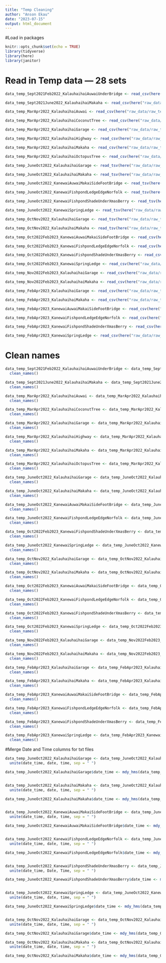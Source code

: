 ```yaml
---
title: "Temp Cleaning"
author: "Anson Ekau"
date: "2023-07-15"
output: html_document
---
```


#Load in packages

```r
knitr::opts_chunk$set(echo = TRUE)
library(tidyverse)
library(here)
library(janitor)
```


# Read in Temp data — 28 sets
```r
data_temp_Sept2021Feb2022_KalauhaihaiAuwaiUnderBridge <- read_csv(here("raw_data/raw_temperature/data_temp_Sept2021Feb2022_KalauhaihaiAuwaiUnderBridge_20970094.csv"), skip = 1)
```

```r
data_temp_Sept2021June2022_KalauhaihaiMakaha <- read_csv(here("raw_data/raw_temperature/data_temp_Sept2021June2022_KalauhaihaiMakaha_20970115.csv"), skip = 1)
```

```r
data_temp_MarApr2022_KalauhaihaiAuwai <- read_csv(here("raw_data/raw_temperature/data_temp_MarApr2022_KalauhaihaiAuwai_20970122.csv"), skip = 1)
```

```r
data_temp_MarApr2022_KalauhaihaiCoconutTree <- read_csv(here("raw_data/raw_temperature/data_temp_MarApr2022_KalauhaihaiCoconutTree_20970110.csv"), skip = 1)
```

```r
data_temp_MarApr2022_KalauhaihaiGarage <- read_csv(here("raw_data/raw_temperature/data_temp_MarApr2022_KalauhaihaiGarage_20970094.csv"), skip = 1)
```

```r
data_temp_MarApr2022_KalauhaihaiHighway <- read_csv(here("raw_data/raw_temperature/data_temp_MarApr2022_KalauhaihaiHighway_20970092.csv"), skip = 1)
```

```r
data_temp_MarApr2022_KalauhaihaiMakaha <- read_csv(here("raw_data/raw_temperature/data_temp_MarApr2022_KalauhaihaiMakaha_20970102.csv"), skip = 1)
```

```r
data_temp_MarApr2022_KalauhaihaiOctopusTree <- read_csv(here("raw_data/raw_temperature/data_temp_MarApr2022_KalauhaihaiOctopusTree_20970118.csv"), skip = 1)
```

```r
data_temp_JuneOct2022_KalauhaihaiGarage <- read_tsv(here("raw_data/raw_temperature/data_temp_JuneOct2022_KalauhaihaiGarage_20970092.txt"))
```

```r
data_temp_JuneOct2022_KalauhaihaiMakaha <- read_tsv(here("raw_data/raw_temperature/data_temp_JuneOct2022_KalauhaihaiMakaha_20970109.txt"))
```

```r
data_temp_JuneOct2022_KanewaiAuwaiMakaiSideFootBridge <- read_tsv(here("raw_data/raw_temperature/data_temp_JuneOct2022_KanewaiAuwaiMakaiSideFootBridge_20970107.txt"))
```

```r
data_temp_JuneOct2022_KanewaiFishpondLedgeEdgeNorfolk <- read_tsv(here("raw_data/raw_temperature/data_temp_JuneOct2022_KanewaiFishpondLedgeEdgeNorfolk_20970122.txt"))
```

```r
data_temp_JuneOct2022_KanewaiFishpondShadeUnderXmasBerry <- read_tsv(here("raw_data/raw_temperature/data_temp_JuneOct2022_KanewaiFishpondShadeUnderXmasBerry_20970123.txt"))
```

```r
data_temp_JuneOct2022_KanewaiSpringLedge <- read_tsv(here("raw_data/raw_temperature/data_temp_JuneOct2022_KanewaiSpringLedge_20970093.txt"))
```

```r
data_temp_OctNov2022_KalauhaihaiGarage <- read_tsv(here("raw_data/raw_temperature/data_temp_OctNov2022_KalauhaihaiGarage_21445019.txt"))
```

```r
data_temp_OctNov2022_KalauhaihaiMakaha <- read_tsv(here("raw_data/raw_temperature/data_temp_OctNov2022_KalauhaihaiMakaha_21445021.txt"))
```

```r
data_temp_Oct2022Feb2023_KanewaiAuwaiMakaiSideFootBridge <- read_csv(here("raw_data/raw_temperature/data_temp_Oct2022Feb2023_KanewaiAuwaiMakaiSideFootBridge_20970110.csv"),skip = 1)
```

```r
data_temp_Oct2022Feb2023_KanewaiFishpondLedgeEdgeNorfolk <- read_csv(here("raw_data/raw_temperature/data_temp_Oct2022Feb2023_KanewaiFishpondLedgeEdgeNorfolk_20970094.csv"),skip = 1)
```

```r
data_temp_Oct2022Feb2023_KanewaiFishpondShadeUnderXmasBerry <- read_csv(here("raw_data/raw_temperature/data_temp_Oct2022Feb2023_KanewaiFishpondShadeUnderXmasBerry_20970115.csv"),skip = 1)
```

```r
data_temp_Oct2022Feb2023_KanewaiSpringLedge <- read_csv(here("raw_data/raw_temperature/data_temp_Oct2022Feb2023_KanewaiSpringLedge_20970102.csv"),skip = 1)
```

```r
data_temp_Nov2022Feb2023_KalauhaihaiGarage <- read_csv(here("raw_data/raw_temperature/data_temp_Nov2022Feb2023_KalauhaihaiGarage_20970109.csv"),skip = 1)
```

```r
data_temp_Nov2022Feb2023_KalauhaihaiMakaha <- read_csv(here("raw_data/raw_temperature/data_temp_Nov2022Feb2023_KalauhaihaiMakaha_20970123.csv"),skip = 1)
```

```r
data_temp_FebApr2023_KalauhaihaiGarage <- read_csv(here("raw_data/raw_temperature/data_temp_FebApr2023_KalauhaihaiGarage_20970122.csv"),skip = 1)
```

```r
data_temp_FebApr2023_KalauhaihaiMakaha <- read_csv(here("raw_data/raw_temperature/data_temp_FebApr2023_KalauhaihaiMakaha_20970107.csv"),skip = 1)
```

```r
data_temp_FebApr2023_KanewaiAuwaiMakaiSideFootBridge <- read_csv(here("raw_data/raw_temperature/data_temp_FebApr2023_KanewaiAuwaiMakaiSideFootBridge_20970093.csv"),skip = 1)
```

```r
data_temp_FebApr2023_KanewaiFishpondLedgeEdgeNorfolk <- read_csv(here("raw_data/raw_temperature/data_temp_FebApr2023_KanewaiFishpondLedgeEdgeNorfolk_20970108.csv"),skip = 1)
```

```r
data_temp_FebApr2023_KanewaiFishpondShadeUnderXmasBerry <- read_csv(here("raw_data/raw_temperature/data_temp_FebApr2023_KanewaiFishpondShadeUnderXmasBerry_21445019.csv"),skip = 1)
```

```r
data_temp_FebApr2023_KanewaiSpringLedge <- read_csv(here("raw_data/raw_temperature/data_temp_FebApr2023_KanewaiSpringLedge_20970092.csv"),skip = 1)
```

# Clean names 
```r
data_temp_Sept2021Feb2022_KalauhaihaiAuwaiUnderBridge <- data_temp_Sept2021Feb2022_KalauhaihaiAuwaiUnderBridge %>% 
  clean_names()

data_temp_Sept2021June2022_KalauhaihaiMakaha <- data_temp_Sept2021June2022_KalauhaihaiMakaha %>% 
  clean_names()

data_temp_MarApr2022_KalauhaihaiAuwai <- data_temp_MarApr2022_KalauhaihaiAuwai %>% 
  clean_names()

data_temp_MarApr2022_KalauhaihaiCoconutTree <- data_temp_MarApr2022_KalauhaihaiCoconutTree %>% 
  clean_names()

data_temp_MarApr2022_KalauhaihaiGarage <- data_temp_MarApr2022_KalauhaihaiGarage %>% 
  clean_names()

data_temp_MarApr2022_KalauhaihaiHighway <- data_temp_MarApr2022_KalauhaihaiHighway %>% 
  clean_names()

data_temp_MarApr2022_KalauhaihaiMakaha <- data_temp_MarApr2022_KalauhaihaiMakaha %>% 
  clean_names()

data_temp_MarApr2022_KalauhaihaiOctopusTree <- data_temp_MarApr2022_KalauhaihaiOctopusTree %>% 
  clean_names()

data_temp_JuneOct2022_KalauhaihaiGarage <- data_temp_JuneOct2022_KalauhaihaiGarage %>% 
  clean_names()

data_temp_JuneOct2022_KalauhaihaiMakaha <- data_temp_JuneOct2022_KalauhaihaiMakaha %>% 
  clean_names()

data_temp_JuneOct2022_KanewaiAuwaiMakaiSideFootBridge <- data_temp_JuneOct2022_KanewaiAuwaiMakaiSideFootBridge %>% 
  clean_names()

data_temp_JuneOct2022_KanewaiFishpondLedgeEdgeNorfolk <- data_temp_JuneOct2022_KanewaiFishpondLedgeEdgeNorfolk %>% 
  clean_names()

data_temp_Oct2022Feb2023_KanewaiFishpondShadeUnderXmasBerry <- data_temp_Oct2022Feb2023_KanewaiFishpondShadeUnderXmasBerry %>% 
  clean_names()

data_temp_JuneOct2022_KanewaiSpringLedge <- data_temp_JuneOct2022_KanewaiSpringLedge %>% 
  clean_names()

data_temp_OctNov2022_KalauhaihaiGarage <- data_temp_OctNov2022_KalauhaihaiGarage %>% 
  clean_names()

data_temp_OctNov2022_KalauhaihaiMakaha <- data_temp_OctNov2022_KalauhaihaiMakaha %>% 
  clean_names()

data_temp_Oct2022Feb2023_KanewaiAuwaiMakaiSideFootBridge <- data_temp_Oct2022Feb2023_KanewaiAuwaiMakaiSideFootBridge %>% 
  clean_names()

data_temp_Oct2022Feb2023_KanewaiFishpondLedgeEdgeNorfolk <- data_temp_Oct2022Feb2023_KanewaiFishpondLedgeEdgeNorfolk %>% 
  clean_names()

data_temp_Oct2022Feb2023_KanewaiFishpondShadeUnderXmasBerry <- data_temp_Oct2022Feb2023_KanewaiFishpondShadeUnderXmasBerry %>% 
  clean_names()

data_temp_Oct2022Feb2023_KanewaiSpringLedge <- data_temp_Oct2022Feb2023_KanewaiSpringLedge %>% 
  clean_names()

data_temp_Nov2022Feb2023_KalauhaihaiGarage <- data_temp_Nov2022Feb2023_KalauhaihaiGarage %>% 
  clean_names()

data_temp_Nov2022Feb2023_KalauhaihaiMakaha <- data_temp_Nov2022Feb2023_KalauhaihaiMakaha %>% 
  clean_names()

data_temp_FebApr2023_KalauhaihaiGarage <- data_temp_FebApr2023_KalauhaihaiGarage %>% 
  clean_names()

data_temp_FebApr2023_KalauhaihaiMakaha <- data_temp_FebApr2023_KalauhaihaiMakaha %>% 
  clean_names()

data_temp_FebApr2023_KanewaiAuwaiMakaiSideFootBridge <- data_temp_FebApr2023_KanewaiAuwaiMakaiSideFootBridge %>% 
  clean_names()

data_temp_FebApr2023_KanewaiFishpondLedgeEdgeNorfolk <- data_temp_FebApr2023_KanewaiFishpondLedgeEdgeNorfolk %>% 
  clean_names()

data_temp_FebApr2023_KanewaiFishpondShadeUnderXmasBerry <- data_temp_FebApr2023_KanewaiFishpondShadeUnderXmasBerry %>% 
  clean_names()

data_temp_FebApr2023_KanewaiSpringLedge <- data_temp_FebApr2023_KanewaiSpringLedge %>% 
  clean_names()
```

#Merge Date and Time columns for txt files
```r
data_temp_JuneOct2022_KalauhaihaiGarage <- data_temp_JuneOct2022_KalauhaihaiGarage %>%
  unite(date_time, date, time, sep = " ")

data_temp_JuneOct2022_KalauhaihaiGarage$date_time <- mdy_hms(data_temp_JuneOct2022_KalauhaihaiGarage$date_time)


data_temp_JuneOct2022_KalauhaihaiMakaha <- data_temp_JuneOct2022_KalauhaihaiMakaha %>%
  unite(date_time, date, time, sep = " ")

data_temp_JuneOct2022_KalauhaihaiMakaha$date_time <- mdy_hms(data_temp_JuneOct2022_KalauhaihaiMakaha$date_time)


data_temp_JuneOct2022_KanewaiAuwaiMakaiSideFootBridge <- data_temp_JuneOct2022_KanewaiAuwaiMakaiSideFootBridge %>%
  unite(date_time, date, time, sep = " ")

data_temp_JuneOct2022_KanewaiAuwaiMakaiSideFootBridge$date_time <- mdy_hms(data_temp_JuneOct2022_KanewaiAuwaiMakaiSideFootBridge$date_time)


data_temp_JuneOct2022_KanewaiFishpondLedgeEdgeNorfolk <- data_temp_JuneOct2022_KanewaiFishpondLedgeEdgeNorfolk %>%
  unite(date_time, date, time, sep = " ")

data_temp_JuneOct2022_KanewaiFishpondLedgeEdgeNorfolk$date_time <- mdy_hms(data_temp_JuneOct2022_KanewaiFishpondLedgeEdgeNorfolk$date_time)


data_temp_JuneOct2022_KanewaiFishpondShadeUnderXmasBerry <- data_temp_JuneOct2022_KanewaiFishpondShadeUnderXmasBerry %>%
  unite(date_time, Date, Time, sep = " ")

data_temp_JuneOct2022_KanewaiFishpondShadeUnderXmasBerry$date_time <- mdy_hms(data_temp_JuneOct2022_KanewaiFishpondShadeUnderXmasBerry$date_time)


data_temp_JuneOct2022_KanewaiSpringLedge <- data_temp_JuneOct2022_KanewaiSpringLedge %>%
  unite(date_time, date, time, sep = " ")

data_temp_JuneOct2022_KanewaiSpringLedge$date_time <- mdy_hms(data_temp_JuneOct2022_KanewaiSpringLedge$date_time)


data_temp_OctNov2022_KalauhaihaiGarage <- data_temp_OctNov2022_KalauhaihaiGarage %>%
  unite(date_time, date, time, sep = " ")

data_temp_OctNov2022_KalauhaihaiGarage$date_time <- mdy_hms(data_temp_OctNov2022_KalauhaihaiGarage$date_time)

data_temp_OctNov2022_KalauhaihaiMakaha <- data_temp_OctNov2022_KalauhaihaiMakaha %>%
  unite(date_time, date, time, sep = " ")

data_temp_OctNov2022_KalauhaihaiMakaha$date_time <- mdy_hms(data_temp_OctNov2022_KalauhaihaiMakaha$date_time)
```